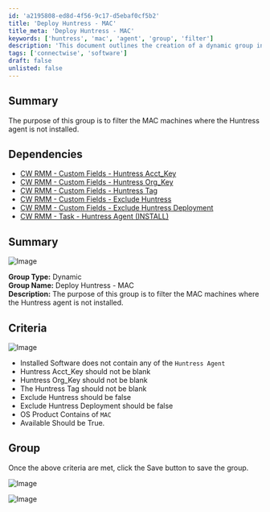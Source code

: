 ```yaml
---
id: 'a2195808-ed8d-4f56-9c17-d5ebaf0cf5b2'
title: 'Deploy Huntress - MAC'
title_meta: 'Deploy Huntress - MAC'
keywords: ['huntress', 'mac', 'agent', 'group', 'filter']
description: 'This document outlines the creation of a dynamic group in ConnectWise RMM that filters MAC machines where the Huntress agent is not installed. It includes dependencies, criteria for group membership, and instructions for saving the group.'
tags: ['connectwise', 'software']
draft: false
unlisted: false
---
```

## Summary

The purpose of this group is to filter the MAC machines where the Huntress agent is not installed.

## Dependencies

- [CW RMM - Custom Fields - Huntress Acct_Key](https://proval.itglue.com/DOC-5078775-15293648)
- [CW RMM - Custom Fields - Huntress Org_Key](https://proval.itglue.com/DOC-5078775-15293647)
- [CW RMM - Custom Fields - Huntress Tag](https://proval.itglue.com/DOC-5078775-15293470)
- [CW RMM - Custom Fields - Exclude Huntress](https://proval.itglue.com/DOC-5078775-15294130)
- [CW RMM - Custom Fields - Exclude Huntress Deployment](https://proval.itglue.com/DOC-5078775-15294129)
- [CW RMM - Task - Huntress Agent (INSTALL)](https://proval.itglue.com/DOC-5078775-13684933)

## Summary

![Image](../../../static/img/Deploy-Huntress---Mac/image_1.png)

**Group Type:** Dynamic  
**Group Name:** Deploy Huntress - MAC  
**Description:** The purpose of this group is to filter the MAC machines where the Huntress agent is not installed.

## Criteria

![Image](../../../static/img/Deploy-Huntress---Mac/image_2.png)

- Installed Software does not contain any of the `Huntress Agent`
- Huntress Acct_Key should not be blank
- Huntress Org_Key should not be blank
- The Huntress Tag should not be blank
- Exclude Huntress should be false
- Exclude Huntress Deployment should be false
- OS Product Contains of `MAC`
- Available Should be True.

## Group

Once the above criteria are met, click the Save button to save the group.

![Image](../../../static/img/Deploy-Huntress---Mac/image_3.png)

![Image](../../../static/img/Deploy-Huntress---Mac/image_4.png)











